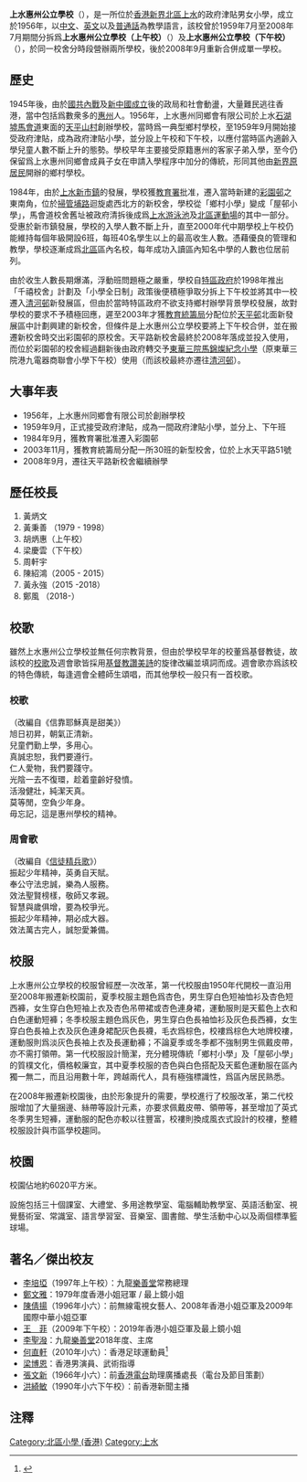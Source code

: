 {{onesource|time=2016-07-23T04:49:37+00:00}}
{{Infobox_School | name = 上水惠州公立學校
| motto=誠，恕，愛
| established=1956年<br />（1959年正式接受政府資助）
| image=[[File:Noble_Hill_(full_view).jpg|280px]]<br>上水惠州公立學校（左下）
| type=[[津貼小學|津貼小學]]
| free_label = 教學語言
| free_text = [[中文|中文]]、[[英文|英文]]以及[[普通話|普通話]]
| affiliation = [[上水惠州同鄉會有限公司|上水惠州同鄉會有限公司]]
| principal = 鄭風先生
| vice_principal = 張秀芳女士/張影玉女士/吳鳳珠女士
| faculty =  
| enrollment = 
| free_label2 = 宗教
| free_text2 = 無
| location = [[香港|香港]][[新界|新界]][[北區_(香港)|北區]][[上水|上水]]天平路51號
| website = [http://www.waichow.edu.hk/ 官方網頁]
}}

'''上水惠州公立學校'''（{{lang-en|'''Wai Chow Public School (Sheung Shui)'''}}），是一所位於[[香港|香港]][[新界|新界]][[北區_(香港)|北區]][[上水|上水]]的政府津貼男女小學，成立於1956年，以[[中文|中文]]、[[英文|英文]]以及[[普通話|普通話]]為教學語言，該校曾於1959年7月至2008年7月期間分拆爲'''上水惠州公立學校（上午校）'''（{{lang-en|'''Wai Chow Public School (Sheung Shui) (A.M.)'''}}）及'''上水惠州公立學校（下午校）'''（{{lang-en|'''Wai Chow Public School (Sheung Shui) (P.M.)'''}}），於同一校舍分時段營辦兩所學校，後於2008年9月重新合併成單一學校。

==歷史==
1945年後，由於[[國共內戰|國共內戰]]及[[中華人民共和國|新中國成立]]後的政局和社會動盪，大量難民逃往香港，當中包括爲數衆多的[[惠州|惠州]]人。1956年，上水惠州同鄉會有限公司於上水[[石湖墟|石湖墟]][[馬會道|馬會道]]東面的[[天平山_(香港)|天平山村]]創辦學校，當時爲一典型鄉村學校，至1959年9月開始接受政府津貼，成為政府津貼小學，並分設上午校和下午校，以應付當時區內適齡入學兒童人數不斷上升的態勢。學校早年主要接受原籍惠州的客家子弟入學，至今仍保留爲上水惠州同鄉會成員子女在申請入學程序中加分的傳統，形同其他由[[新界原居民|新界原居民]]開辦的鄉村學校。

1984年，由於[[粉嶺／上水新市鎮|上水新市鎮]]的發展，學校獲[[香港教育局|教育署]]批准，遷入當時新建的[[彩園邨|彩園邨]]之東南角，位於[[掃管埔路|掃管埔路]]迴旋處西北方的新校舍，學校從「鄉村小學」變成「屋邨小學」，馬會道校舍舊址被政府清拆後成爲[[上水游泳池|上水游泳池]]及[[北區運動場|北區運動場]]的其中一部分。受惠於新市鎮發展，學校的入學人數不斷上升，直至2000年代中期學校上午校仍能維持每個年級開設6班，每班40名學生以上的最高收生人數。憑藉優良的管理和教學，學校逐漸成爲[[北區_(香港)|北區]]區內名校，每年成功入讀區內知名中學的人數也位居前列。

由於收生人數長期爆滿，浮動班問題極之嚴重，學校自[[香港特別行政區政府|特區政府]]於1998年推出「千禧校舍」計劃及「小學全日制」政策後便積極爭取分拆上下午校並將其中一校遷入[[清河邨|清河邨]]新發展區，但由於當時特區政府不欲支持鄉村辦學背景學校發展，故對學校的要求不予積極回應，遲至2003年才獲[[教育統籌局|教育統籌局]]分配位於[[天平邨|天平邨]]北面新發展區中計劃興建的新校舍，但條件是上水惠州公立學校要將上下午校合併，並在搬遷新校舍時交出彩園邨的原校舍。天平路新校舍最終於2008年落成並投入使用，而位於彩園邨的校舍經過翻新後由政府轉交予[[東華三院馬錦燦紀念小學|東華三院馬錦燦紀念小學]]（原東華三院港九電器商聯會小學下午校）使用（而該校最終亦遷往[[清河邨|清河邨]]）。

==大事年表==
*1956年，上水惠州同鄉會有限公司於創辦學校
*1959年9月，正式接受政府津貼，成為一間政府津貼小學，並分上、下午班
*1984年9月，獲教育署批准遷入彩園邨
*2003年11月，獲教育統籌局分配一所30班的新型校舍，位於上水天平路51號
*2008年9月，遷往天平路新校舍繼續辦學

==歷任校長==
#黃炳文 
#黃秉善 （1979 - 1998）
#胡炳惠（上午校）
#梁慶雲（下午校）
#周軒宇
#陳紹鴻（2005 - 2015）
#黃永強（2015 -2018）
#鄭風 （2018-）

==校歌==
雖然上水惠州公立學校並無任何宗教背景，但由於學校早年的校董爲基督教徒，故該校的[[校歌|校歌]]及週會歌皆採用[[基督教|基督教]][[讚美詩|讚美詩]]的旋律改編並填詞而成。週會歌亦爲該校的特色傳統，每逢週會全體師生頌唱，而其他學校一般只有一首校歌。

===校歌===
（改編自《信靠耶穌真是甜美》）<br />
旭日初昇，朝氣正清新。<br />
兒童們勤上學，多用心。<br />
真誠忠恕，我們要遵行。<br />
仁人愛物，我們要踐守。<br />
光陰一去不復環，趁着童齡好發憤。<br />
活潑健壯，純潔天真。<br />
莫等閒，空負少年身。<br />
毋忘記，這是惠州學校的精神。

===周會歌===
（改編自《[[信徒精兵歌|信徒精兵歌]]》）<br />
振起少年精神，英勇自天賦。<br />
奉公守法忠誠，樂為人服務。<br />
效法聖賢榜樣，敬師又孝親。<br />
智慧與歲俱增，要為校爭光。<br />
振起少年精神，期必成大器。<br />
效法萬古完人，誠恕愛兼備。

==校服==
上水惠州公立學校的校服曾經歷一次改革，第一代校服由1950年代開校一直沿用至2008年搬遷新校園前，夏季校服主題色爲杏色，男生穿白色短袖恤衫及杏色短西褲，女生穿白色短袖上衣及杏色吊帶裙或杏色連身裙，運動服則是天藍色上衣和白色運動短褲；冬季校服主題色爲灰色，男生穿白色長袖恤衫及灰色長西褲，女生穿白色長袖上衣及灰色連身裙配灰色長襪，毛衣爲棕色，校褸爲棕色大地牌校褸，運動服則爲淡灰色長袖上衣及長運動褲；不論夏季或冬季都不強制男生佩戴皮帶，亦不需打領帶。第一代校服設計簡潔，充分體現傳統「鄉村小學」及「屋邨小學」的質樸文化，價格較廉宜，其中夏季校服的杏色與白色搭配及天藍色運動服在區內獨一無二，而且沿用數十年，跨越兩代人，具有極強標識性，爲區內居民熟悉。

在2008年搬遷新校園後，由於形象提升的需要，學校進行了校服改革，第二代校服增加了大量捆邊、絲帶等設計元素，亦要求佩戴皮帶、領帶等，甚至增加了英式冬季男生短褲，運動服的配色亦較以往豐富，校褸則換成風衣式設計的校褸，整體校服設計與市區學校趨同。

==校園==
校園佔地約6020平方米。

設施包括三十個課室、大禮堂、多用途教學室、電腦輔助教學室、英語活動室、視覺藝術室、常識室、語言學習室、音樂室、圖書館、學生活動中心以及兩個標準籃球場。

==著名／傑出校友==
*[[李培埡|李培埡]]（1997年上午校）：九龍[[樂善堂|樂善堂]]常務總理 {{noteTag|資料出自2003年由東華三院甲寅年總理中學撰寫的《甲寅小學通訊》第十期。}}
*[[鄭文雅|鄭文雅]]：1979年度香港小姐冠軍 / 最上鏡小姐
*[[陳倩揚|陳倩揚]]（1996年小六）：前無線電視女藝人、2008年香港小姐亞軍及2009年國際中華小姐亞軍 
*[[王菲_(香港小姐)|王　菲]]（2009年下午校）：2019年香港小姐亞軍及最上鏡小姐 
*[[李聖潑|李聖潑]]：九龍[[樂善堂|樂善堂]]2018年度、主席
*[[何直軒|何直軒]]（2010年小六）：香港足球運動員<ref>{{cite web |url=http://www.waichow.edu.hk/school/download/magazines/0910mag.pdf |title=升中專訊 |last= |first= |date=2010 |website= |publisher=上水惠州公立學校 |access-date=2020-08-28 |quote= |archive-date=2020-12-23 |archive-url=https://web.archive.org/web/20201223045707/http://www.waichow.edu.hk/school/download/magazines/0910mag.pdf }}</ref>
*[[梁博恩|梁博恩]]：香港男演員、武術指導
*[[張文新|張文新]]（1966年小六）：前[[香港電台|香港電台]]助理廣播處長（電台及節目策劃）
*[[洪綺敏|洪綺敏]]（1990年小六下午校）：前香港新聞主播

==注釋==
{{noteFoot}}

[[Category:北區小學_(香港)|Category:北區小學 (香港)]]
[[Category:上水|Category:上水]]